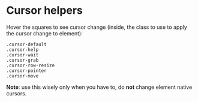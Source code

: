 
<Meta title="CSS / Front-End helpers / Cursor" />

# Cursor helpers

Hover the squares to see cursor change (inside, the class to use to apply the cursor change to element):

<div class="flex">
    <div class="pb2 pt0-5 pr0-5">
        <div class={`p1 border cursor-default`}>
            <code class="mauto">.cursor-default</code>
        </div>
    </div>
    <div class="pb2 pt0-5 pr0-5">
        <div class={`p1 border cursor-help`}>
            <code class="mauto">.cursor-help</code>
        </div>
    </div>
    <div class="pb2 pt0-5 pr0-5">
        <div class={`p1 border cursor-wait`}>
            <code class="mauto">.cursor-wait</code>
        </div>
    </div>
    <div class="pb2 pt0-5 pr0-5">
        <div class={`p1 border cursor-grab`}>
            <code class="mauto">.cursor-grab</code>
        </div>
    </div>
    <div class="pb2 pt0-5 pr0-5">
        <div class={`p1 border cursor-row-resize`}>
            <code class="mauto">.cursor-row-resize</code>
        </div>
    </div>
    <div class="pb2 pt0-5 pr0-5">
        <div class={`p1 border cursor-pointer`}>
            <code class="mauto">.cursor-pointer</code>
        </div>
    </div>
    <div class="pb2 pt0-5 pr0-5">
        <div class={`p1 border cursor-move`}>
            <code class="mauto">.cursor-move</code>
        </div>
    </div>
</div>

<strong>Note</strong>: use this wisely only when you have to, do <strong class="text-uppercase">not</strong> change
element native cursors.
